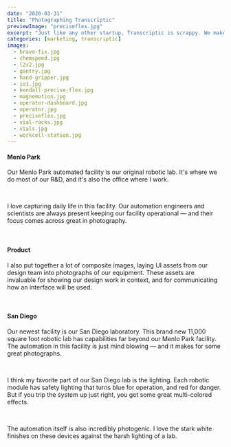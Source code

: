 ```yaml
---
date: "2020-03-31"
title: "Photographing Transcriptic"
previewImage: "preciseflex.jpg"
excerpt: "Just like any other startup, Transcriptic is scrappy. We make do with what we can. That means that I often play the role of Photographer. Over the years I've created a collection of photographs we routinely use for our marketing material. I've pulled out some of my favorites here."
categories: [marketing, transcriptic]
images:
  - bravo-fix.jpg
  - chemspeed.jpg
  - l2s2.jpg
  - gantry.jpg
  - hand-gripper.jpg
  - io1.jpg
  - kendall-precise-flex.jpg
  - magnemotion.jpg
  - operator-dashboard.jpg
  - operator.jpg
  - preciseflex.jpg
  - vial-racks.jpg
  - vials.jpg
  - workcell-station.jpg
---
```


#### Menlo Park
Our Menlo Park automated facility is our original robotic lab. It's where we do most of our R&D, and it's also the office where I work.

<MdxLayout maxWidth isMedia>
  <Gallery itemsPerRow={{desktop: 'all', tablet: 1}}>
    <Image name="bravo-fix" />
    <Image name="operator" />
  </Gallery>
</MdxLayout>

I love capturing daily life in this facility. Our automation engineers and scientists are always present keeping our facility operational — and their focus comes across great in photography.

<MdxLayout maxWidth isMedia>
  <Gallery itemsPerRow={{desktop: 'all', tablet: 1}}>
    <Image name="gantry" />
    <Image name="hand-gripper" />
    <Image name="kendall-precise-flex" />
  </Gallery>
</MdxLayout>

#### Product
I also put together a lot of composite images, laying UI assets from our design team into photographs of our equipment. These assets are invaluable for showing our design work in context, and for communicating how an interface will be used.

<MdxLayout maxWidth isMedia>
  <Gallery itemsPerRow={{desktop: 'all', tablet: 1}}>
    <Image name="workcell-station" />
    <Image name="operator-dashboard" />
  </Gallery>
</MdxLayout>

#### San Diego
Our newest facility is our San Diego laboratory. This brand new 11,000 square foot robotic lab has capabilities far beyond our Menlo Park facility. The automation in this facility is just mind blowing — and it makes for some great photographs.

<MdxLayout maxWidth isMedia>
  <Gallery itemsPerRow={{desktop: 'all', tablet: 1}}>
    <Image name="l2s2" />
    <Image name="io1" />
    <Image name="magnemotion" />
  </Gallery>
</MdxLayout>

I think my favorite part of our San Diego lab is the lighting. Each robotic module has safety lighting that turns blue for operation, and red for danger. But if you trip the system up just right, you get some great multi-colored effects.

<MdxLayout maxWidth isMedia>
  <Gallery itemsPerRow={{desktop: 'all', tablet: 1}}>
    <Image name="preciseflex" />
    <Image name="vials" />
  </Gallery>
</MdxLayout>

The automation itself is also incredibly photogenic. I love the stark white finishes on these devices against the harsh lighting of a lab.

<MdxLayout maxWidth isMedia>
  <Gallery itemsPerRow={{desktop: 'all', tablet: 1}}>
    <Image name="chemspeed" />
    <Image name="vial-racks" />
  </Gallery>
</MdxLayout>

